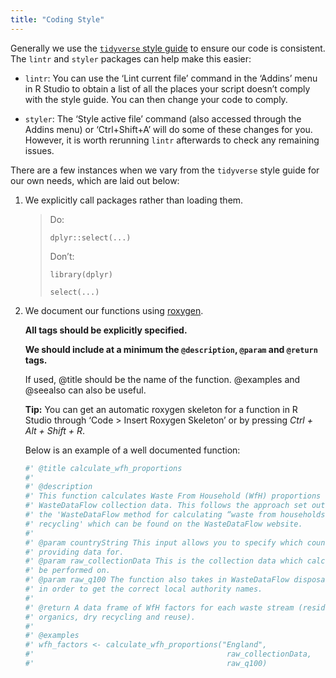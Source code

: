 ```yaml
---
title: "Coding Style"
---
```


Generally we use the [`tidyverse` style guide](https://style.tidyverse.org/) to ensure our code is consistent. The `lintr` and `styler` packages can help make this easier:

-   `lintr`: You can use the 'Lint current file' command in the 'Addins' menu in R Studio to obtain a list of all the places your script doesn't comply with the style guide. You can then change your code to comply.

-   `styler`: The 'Style active file' command (also accessed through the Addins menu) or 'Ctrl+Shift+A' will do some of these changes for you. However, it is worth rerunning `lintr` afterwards to check any remaining issues.

There are a few instances when we vary from the `tidyverse` style guide for our own needs, which are laid out below:

1.  We explicitly call packages rather than loading them.

    > Do:
    >
    > `dplyr::select(...)`
    >
    > Don't:
    >
    > `library(dplyr)`
    >
    > `select(...)`

2.  We document our functions using [roxygen](https://cran.r-project.org/web/packages/roxygen2/vignettes/rd.html).

    **All tags should be explicitly specified.**

    **We should include at a minimum the `@description`, `@param` and `@return` tags.**

    If used, @title should be the name of the function. @examples and @seealso can also be useful.

    **Tip:** You can get an automatic roxygen skeleton for a function in R Studio through 'Code \> Insert Roxygen Skeleton' or by pressing *Ctrl + Alt + Shift + R*.

    Below is an example of a well documented function:

    ``` R
    #' @title calculate_wfh_proportions
    #' 
    #' @description
    #' This function calculates Waste From Household (WfH) proportions for a set of 
    #' WasteDataFlow collection data. This follows the approach set out in
    #' the 'WasteDataFlow method for calculating “waste from households” (WfH) 
    #' recycling' which can be found on the WasteDataFlow website. 
    #'
    #' @param countryString This input allows you to specify which country you are 
    #' providing data for.
    #' @param raw_collectionData This is the collection data which calculations will 
    #' be performed on.
    #' @param raw_q100 The function also takes in WasteDataFlow disposal data (Q100)
    #' in order to get the correct local authority names.
    #'
    #' @return A data frame of WfH factors for each waste stream (residual, 
    #' organics, dry recycling and reuse).
    #'
    #' @examples
    #' wfh_factors <- calculate_wfh_proportions("England", 
    #'                                           raw_collectionData, 
    #'                                           raw_q100)
    ```
